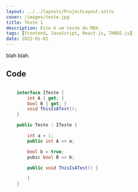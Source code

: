```yaml
---
layout: ../../layouts/ProjectLayout.astro
cover: /images/teste.jpg
title: Teste 1
description: Este é um teste do MDX.
tags: [Frontend, JavaScript, React.js, THREE.js]
date: 2022-01-01
---
```



<Teste client:load />

blah blah.

## Code

```csharp

	interface ITeste {
		int A { get; }
		bool B { get; }
		void ThisIsATest();
	}

	public Teste : ITeste {

		int a = 1;
		public int A => a;

		bool b = true;
		pubic bool B => b;

		public void ThisIsATest() {

		}
	}


```
